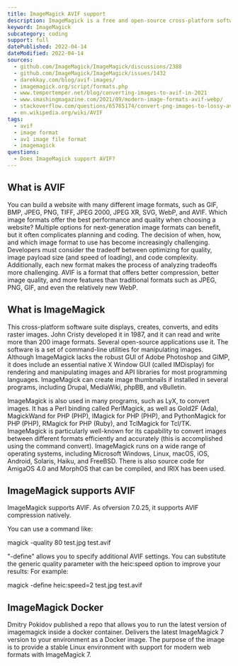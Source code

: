 ```yaml
---
title: ImageMagick AVIF support
description: ImageMagick is a free and open-source cross-platform software suite for images.
keyword: ImageMagick
subcategory: coding
support: full
datePublished: 2022-04-14
dateModified: 2022-04-14
sources:
  - github.com/ImageMagick/ImageMagick/discussions/2388
  - github.com/ImageMagick/ImageMagick/issues/1432
  - darekkay.com/blog/avif-images/
  - imagemagick.org/script/formats.php
  - www.tempertemper.net/blog/converting-images-to-avif-in-2021
  - www.smashingmagazine.com/2021/09/modern-image-formats-avif-webp/
  - stackoverflow.com/questions/65765174/convert-png-images-to-lossy-avif
  - en.wikipedia.org/wiki/AVIF
tags:
  - avif
  - image format
  - av1 image file format
  - imagemagick
questions:
  - Does ImageMagick support AVIF?
---
```


## What is AVIF

You can build a website with many different image formats, such as GIF, BMP, JPEG, PNG, TIFF, JPEG 2000, JPEG XR, SVG, WebP, and AVIF. Which image formats offer the best performance and quality when choosing a website? Multiple options for next-generation image formats can benefit, but it often complicates planning and coding. The decision of when, how, and which image format to use has become increasingly challenging. Developers must consider the tradeoff between optimizing for quality, image payload size (and speed of loading), and code complexity. Additionally, each new format makes the process of analyzing tradeoffs more challenging. AVIF is a format that offers better compression, better image quality, and more features than traditional formats such as JPEG, PNG, GIF, and even the relatively new WebP.

## What is ImageMagick

This cross-platform software suite displays, creates, converts, and edits raster images. John Cristy developed it in 1987, and it can read and write more than 200 image formats. Several open-source applications use it. The software is a set of command-line utilities for manipulating images. Although ImageMagick lacks the robust GUI of Adobe Photoshop and GIMP, it does include an essential native X Window GUI (called IMDisplay) for rendering and manipulating images and API libraries for most programming languages. ImageMagick can create image thumbnails if installed in several programs, including Drupal, MediaWiki, phpBB, and vBulletin.

ImageMagick is also used in many programs, such as LyX, to convert images. It has a Perl binding called PerlMagick, as well as Gold2F (Ada), MagickWand for PHP (PHP), IMagick for PHP (PHP), and PythonMagick for PHP (PHP), RMagick for PHP (Ruby), and TclMagick for Tcl/TK. ImageMagick is particularly well-known for its capability to convert images between different formats efficiently and accurately (this is accomplished using the command convert). ImageMagick runs on a wide range of operating systems, including Microsoft Windows, Linux, macOS, iOS, Android, Solaris, Haiku, and FreeBSD. There is also source code for AmigaOS 4.0 and MorphOS that can be compiled, and IRIX has been used.

## ImageMagick supports AVIF

ImageMagick supports AVIF. As ofversion 7.0.25, it supports AVIF compression natively.

You can use a command like:

magick -quality 80 test.jpg test.avif

"-define" allows you to specify additional AVIF settings. You can substitute the generic quality parameter with the heic:speed option to improve your results: For example:

magick -define heic:speed=2 test.jpg test.avif

## ImageMagick Docker

Dmitry Pokidov published a repo that allows you to run the latest version of imagemagick inside a docker container. Delivers the latest ImageMagick 7 version to your environment as a Docker image. The purpose of the image is to provide a stable Linux environment with support for modern web formats with ImageMagick 7.
